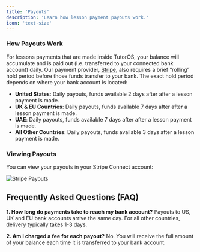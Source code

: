 ```yaml
---
title: 'Payouts'
description: 'Learn how lesson payment payouts work.'
icon: 'text-size'
---
```


### How Payouts Work

For lessons payments that are made inside TutorOS, your balance will accumulate and is paid out (i.e. transferred to your connected bank account) daily.
Our payment provider, [Stripe](https://stripe.com/connect), also requires a brief “rolling” hold period before those funds transfer to your bank. The exact hold period depends on where your bank account is located:

- **United States**: Daily payouts, funds available 2 days after after a lesson payment is made.
- **UK & EU Countries**: Daily payouts, funds available 7 days after after a lesson payment is made.
- **UAE**: Daily payouts, funds available 7 days after after a lesson payment is made.
- **All Other Countries**: Daily payouts, funds available 3 days after a lesson payment is made.

### Viewing Payouts

You can view your payouts in your Stripe Connect account:

![Stripe Payouts](/images/stripe-payouts.png)

## Frequently Asked Questions (FAQ)

**1. How long do payments take to reach my bank account?**
Payouts to US, UK and EU bank accounts arrive the same day. For all other countries, delivery typically takes 1-3 days.

**2. Am I charged a fee for each payout?**
No. You will receive the full amount of your balance each time it is transferred to your bank account.
